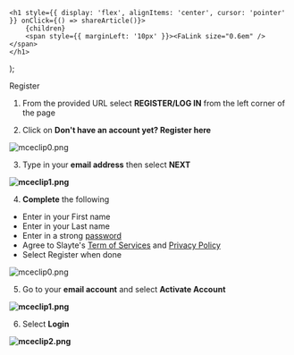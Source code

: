 

    <h1 style={{ display: 'flex', alignItems: 'center', cursor: 'pointer' }} onClick={() => shareArticle()}>
        {children} 
        <span style={{ marginLeft: '10px' }}><FaLink size="0.6em" /></span>
    </h1>
);

<ToastContainer />

<ClickableTitle>Register</ClickableTitle>




1. From the provided URL select **REGISTER/LOG IN** from the left corner of the page


2. Click on **Don't have an account yet? Register here**


![mceclip0.png](../../../resources/article-images/4412269658003-Register_1.png)


3. Type in your **email address** then select **NEXT**


**![mceclip1.png](../../../resources/article-images/4412269658003-Register_2.png)**


4. **Complete** the following


* Enter in your First name
* Enter in your Last name
* Enter in a strong [password](https://docs-for-customers.slayte.com/hc/en-us/articles/4412307342995)
* Agree to Slayte's [Term of Services](https://docs-for-customers.slayte.com/hc/en-us/articles/4412307415699) and [Privacy Policy](https://docs-for-customers.slayte.com/hc/en-us/articles/4412295970579-Is-my-information-safe-in-Slayte-)
* Select Register when done


![mceclip0.png](../../../resources/article-images/4412269658003-Register_3.png)


5. Go to your **email account** and select **Activate Account**


**![mceclip1.png](../../../resources/article-images/4412269658003-Register_4.png)**


6. Select **Login**


**![mceclip2.png](../../../resources/article-images/4412269658003-Register_5.png)**



